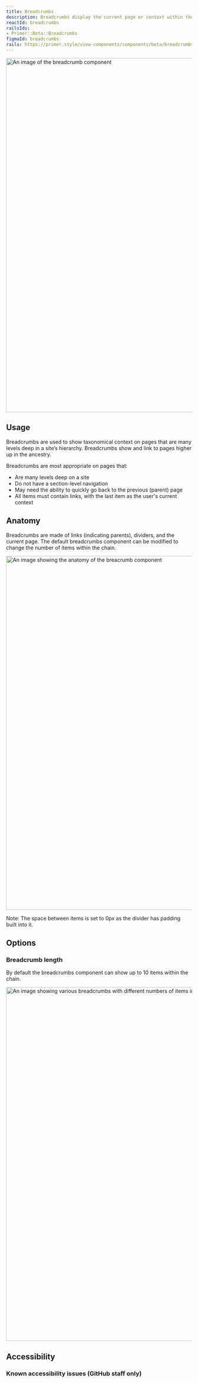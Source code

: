 ```yaml
---
title: Breadcrumbs
description: Breadcrumbs display the current page or context within the site, allowing them to navigate different levels of the hierarchy.
reactId: breadcrumbs
railsIds:
- Primer::Beta::Breadcrumbs
figmaId: breadcrumbs
rails: https://primer.style/view-components/components/beta/breadcrumbs
---
```



<img
  width="960"
  alt="An image of the breadcrumb component"
  src="https://github.com/primer/design/assets/2313998/712e582d-6b51-4b03-a141-747fd31a30e9"
/>

## Usage

Breadcrumbs are used to show taxonomical context on pages that are many levels deep in a site’s hierarchy. Breadcrumbs show and link to pages higher up in the ancestry.

Breadcrumbs are most appropriate on pages that:

- Are many levels deep on a site
- Do not have a section-level navigation
- May need the ability to quickly go back to the previous (parent) page
- All items must contain links, with the last item as the user's current context

## Anatomy

Breadcrumbs are made of links (indicating parents), dividers, and the current page. The default breadcrumbs component can be modified to change the number of items within the chain.

<img
  width="960"
  alt="An image showing the anatomy of the breacrumb component"
  src="https://github.com/primer/design/assets/2313998/068d9757-0a9c-46cd-a3b8-2720447d9fad"
/>

<Caption>Note: The space between items is set to 0px as the divider has padding built into it.</Caption>

## Options

### Breadcrumb length

By default the breadcrumbs component can show up to 10 items within the chain.

<img
  width="960"
  alt="An image showing various breadcrumbs with different numbers of items in the breadcrumb chain"
  src="https://github.com/primer/design/assets/2313998/0007110c-0e54-4775-aeac-d8de1dfc916a"
/>

## Accessibility

### Known accessibility issues (GitHub staff only)

 <AccessibilityLink label="Breadcrumbs"/>
